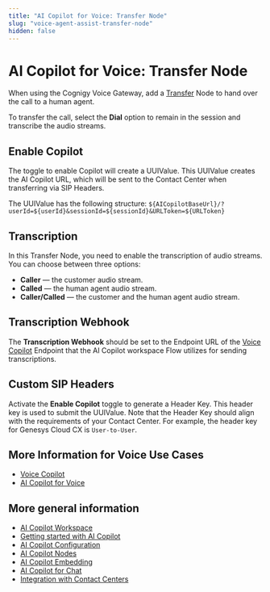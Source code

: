 ```yaml
---
title: "AI Copilot for Voice: Transfer Node"
slug: "voice-agent-assist-transfer-node"
hidden: false
---
```


# AI Copilot for Voice: Transfer Node

When using the Cognigy Voice Gateway, add a [Transfer](../../ai/build/node-reference/voice/voice-gateway/transfer.mdx) Node to hand over the call to a human agent. 

To transfer the call, select the **Dial** option to remain in the session and transcribe the audio streams.

## Enable Copilot

The toggle to enable Copilot will create a UUIValue. This UUIValue creates the AI Copilot URL, which will be sent to the Contact Center when transferring via SIP Headers.

The UUIValue has the following structure: `${AICopilotBaseUrl}/?userId=${userId}&sessionId=${sessionId}&URLToken=${URLToken}`

## Transcription

In this Transfer Node, you need to enable the transcription of audio streams. You can choose between three options:

- **Caller** — the customer audio stream.
- **Called** — the human agent audio stream.
- **Caller/Called** — the customer and the human agent audio stream.

## Transcription Webhook

The **Transcription Webhook** should be set to the Endpoint URL of the [Voice Copilot](../../ai/deploy/endpoint-reference/voice-copilot.mdx) Endpoint
that the AI Copilot workspace Flow utilizes for sending transcriptions.

## Custom SIP Headers

Activate the **Enable Copilot** toggle to generate a Header Key. This header key is used to submit the UUIValue. Note that the Header Key should align with the requirements of your Contact Center. For example, the header key for Genesys Cloud CX is `User-to-User`.

## More Information for Voice Use Cases

- [Voice Copilot](../../ai/deploy/endpoint-reference/voice-copilot.mdx)
- [AI Copilot for Voice](voice-overview.mdx)

## More general information

- [AI Copilot Workspace](../overview.mdx)
- [Getting started with AI Copilot](../getting-started.mdx)
- [AI Copilot Configuration](../configuration.mdx)
- [AI Copilot Nodes](../../ai/build/node-reference/ai-copilot/overview.mdx)
- [AI Copilot Embedding](../embedding.mdx)
- [AI Copilot for Chat](../chat.mdx)
- [Integration with Contact Centers](../contact-center-integration.mdx)

